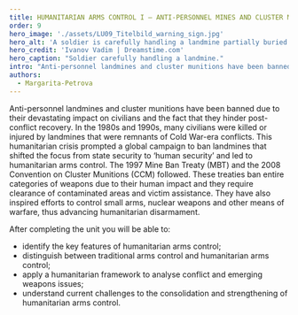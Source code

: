 ```yaml
---
title: HUMANITARIAN ARMS CONTROL I – ANTI-PERSONNEL MINES AND CLUSTER MUNITIONS
order: 9
hero_image: './assets/LU09_Titelbild_warning_sign.jpg'
hero_alt: 'A soldier is carefully handling a landmine partially buried in the ground, using a metal detector and tools. The surrounding area is grassy, and a warning sign in the image reads: All explosive devices are dangerous. Do not approach them. Do not touch them.'
hero_credit: 'Ivanov Vadim | Dreamstime.com'
hero_caption: "Soldier carefully handling a landmine."
intro: "Anti-personnel landmines and cluster munitions have been banned for their harmful effects on civilians. Treaties such as the Mine Ban Treaty (1997) and the Convention on Cluster Munitions (2008) focus on human security, requiring weapon clearance and victim assistance, and inspiring broader humanitarian disarmament efforts"
authors:
  - Margarita-Petrova
---
```


Anti-personnel landmines and cluster munitions have been banned due to their devastating impact on civilians and the fact that they hinder post-conflict recovery. In the 1980s and 1990s, many civilians were killed or injured by landmines that were remnants of Cold War-era conflicts. This humanitarian crisis prompted a global campaign to ban landmines that shifted the focus from state security to ‘human security’ and led to humanitarian arms control. The 1997 Mine Ban Treaty (MBT) and the 2008 Convention on Cluster Munitions (CCM) followed. These treaties ban entire categories of weapons due to their human impact and they require clearance of contaminated areas and victim assistance. They have also inspired efforts to control small arms, nuclear weapons and other means of warfare, thus advancing humanitarian disarmament.

After completing the unit you will be able to:
- identify the key features of humanitarian arms control;
- distinguish between traditional arms control and humanitarian arms control;
- apply a humanitarian framework to analyse conflict and emerging weapons issues;
- understand current challenges to the consolidation and strengthening of humanitarian arms control.

